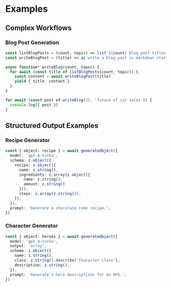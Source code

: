 # Examples

## Complex Workflows

### Blog Post Generation

```typescript
const listBlogPosts = (count, topic) => list`${count} blog post titles about ${topic}`
const writeBlogPost = (title) => ai`write a blog post in markdown starting with "# ${title}"`

async function* writeBlog(count, topic) {
  for await (const title of listBlogPosts(count, topic)) {
    const content = await writeBlogPost(title)
    yield { title, content }
  }
}

for await (const post of writeBlog(25, 'future of car sales')) {
  console.log({ post })
}
```

## Structured Output Examples

### Recipe Generator

```typescript
const { object: recipe } = await generateObject({
  model: 'gpt-4-turbo',
  schema: z.object({
    recipe: z.object({
      name: z.string(),
      ingredients: z.array(z.object({
        name: z.string(),
        amount: z.string()
      })),
      steps: z.array(z.string()),
    }),
  }),
  prompt: 'Generate a chocolate cake recipe.',
})
```

### Character Generator

```typescript
const { object: heroes } = await generateObject({
  model: 'gpt-4-turbo',
  output: 'array',
  schema: z.object({
    name: z.string(),
    class: z.string().describe('Character class'),
    description: z.string(),
  }),
  prompt: 'Generate 3 hero descriptions for an RPG.',
})
```
